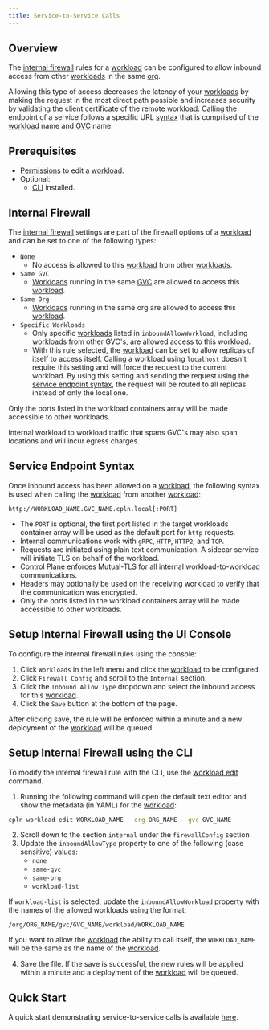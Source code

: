 ```yaml
---
title: Service-to-Service Calls
---
```


## Overview

The [internal firewall](/reference/workload#internal) rules for a [workload](/reference/workload) can be configured to allow inbound access from other [workloads](/reference/workload) in the same [org](/reference/org).

Allowing this type of access decreases the latency of your [workloads](/reference/workload) by making the request in the most direct path possible and increases security by validating the client certificate of the remote workload. Calling the endpoint of a service follows a specific URL [syntax](#service-endpoint-syntax) that is comprised of the [workload](/reference/workload) name and [GVC](/reference/gvc) name.

## Prerequisites

- [Permissions](/reference/policy#permissions) to edit a [workload](/reference/workload).
- Optional:
  - [CLI](/reference/cli) installed.

## Internal Firewall

The [internal firewall](/reference/workload#internal) settings are part of the firewall options of a [workload](/reference/workload) and can be set to one of the following types:

- `None`
  - No access is allowed to this [workload](/reference/workload) from other [workloads](/reference/workload).
- `Same GVC`
  - [Workloads](/reference/workload) running in the same [GVC](/reference/gvc) are allowed to access this [workload](/reference/workload).
- `Same Org`
  - [Workloads](/reference/workload) running in the same org are allowed to access this [workload](/reference/workload).
- `Specific Workloads`
  - Only specific [workloads](/reference/workload) listed in `inboundAllowWorkload`, including workloads from other GVC's,
    are allowed access to this workload.
  - With this rule selected, the [workload](/reference/workload) can be set to allow replicas of itself to access itself.
    Calling a
    workload using `localhost` doesn't require this setting and will force the request to
    the current workload. By using this setting and sending the request using the [service endpoint syntax](#service-endpoint-syntax),
    the request will be routed to all replicas instead of only the local one.

Only the ports listed in the workload containers array will be made accessible to other workloads.

<Note>Internal workload to workload traffic that spans GVC's may also span locations and will incur egress charges.</Note>

## Service Endpoint Syntax

Once inbound access has been allowed on a [workload](/reference/workload), the following syntax is used when calling the [workload](/reference/workload) from another [workload](/reference/workload):

```text Syntax
http://WORKLOAD_NAME.GVC_NAME.cpln.local[:PORT]
```

- The `PORT` is optional, the first port listed in the target workloads container array will be used as the default port for `http` requests.
- Internal communications work with `gRPC`, `HTTP`, `HTTP2`, and `TCP`.
- Requests are initiated using plain text communication. A sidecar service will initiate TLS on behalf of the workload.
- Control Plane enforces Mutual-TLS for all internal workload-to-workload communications.
- Headers may optionally be used on the receiving workload to verify that the communication was encrypted.
- Only the ports listed in the workload containers array will be made accessible to other workloads.

## Setup Internal Firewall using the UI Console

To configure the internal firewall rules using the console:

1. Click `Workloads` in the left menu and click the [workload](/reference/workload) to be configured.
2. Click `Firewall Config` and scroll to the `Internal` section.
3. Click the `Inbound Allow Type` dropdown and select the inbound access for this [workload](/reference/workload).
4. Click the `Save` button at the bottom of the page.

After clicking save, the rule will be enforced within a minute and a new deployment of the [workload](/reference/workload) will be queued.

## Setup Internal Firewall using the CLI

To modify the internal firewall rule with the CLI, use the [workload edit](/reference/cli#workload-edit) command.

1. Running the following command will open the default text editor and show the metadata (in YAML) for the [workload](/reference/workload):

```bash
cpln workload edit WORKLOAD_NAME --org ORG_NAME --gvc GVC_NAME
```

2. Scroll down to the section `internal` under the `firewallConfig` section
3. Update the `inboundAllowType` property to one of the following (case sensitive) values:
   - `none`
   - `same-gvc`
   - `same-org`
   - `workload-list`

If `workload-list` is selected, update the `inboundAllowWorkload` property with the names of the allowed workloads using the format:

```text Format
/org/ORG_NAME/gvc/GVC_NAME/workload/WORKLOAD_NAME
```

<Note>

If you want to allow the [workload](/reference/workload) the ability to call itself, the `WORKLOAD_NAME` will be the same as the name of the [workload](/reference/workload).

</Note>

4. Save the file. If the save is successful, the new rules will be applied within a minute and a deployment of the [workload](/reference/workload) will be queued.

## Quick Start

A quick start demonstrating service-to-service calls is available [here](/quickstart/quick-start-5-service-to-service-calls).
